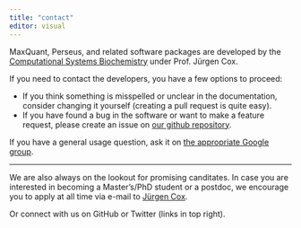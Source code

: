 ```yaml
---
title: "contact"
editor: visual
---
```


<link rel="stylesheet" href="styles.css" type="text/css">

MaxQuant, Perseus, and related software packages are developed by the [Computational Systems Biochemistry](http://www.biochem.mpg.de/cox/index.html) under Prof. Jürgen Cox.

If you need to contact the developers, you have a few options to proceed:

-   If you think something is misspelled or unclear in the documentation, consider changing it yourself (creating a pull request is quite easy).
-   If you have found a bug in the software or want to make a feature request, please create an issue on [our github repository](https://github.com/cox-labs/CoxLab_Bug_Reporting).

If you have a general usage question, ask it on [the appropriate Google group](https://maxquant.org/community/).

------------------------------------------------------------------------

We are also always on the lookout for promising canditates. In case you are interested in becoming a Master's/PhD student or a postdoc, we encourage you to apply at all time via e-mail to [Jürgen Cox](mailto:cox@biochem.mpg.de).

Or connect with us on GitHub or Twitter (links in top right).
